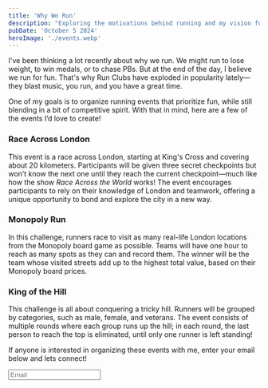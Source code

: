 ```yaml
---
title: 'Why We Run'
description: "Exploring the motivations behind running and my vision for future running events."
pubDate: 'October 5 2024'
heroImage: './events.webp'
---
```


I've been thinking a lot recently about why we run. We might run to lose weight, to win medals, or to chase PBs. But at the end of the day, I believe we run for fun. That's why Run Clubs have exploded in popularity lately—they blast music, you run, and you have a great time.

One of my goals is to organize running events that prioritize fun, while still blending in a bit of competitive spirit. With that in mind, here are a few of the events I’d love to create!

### Race Across London
This event is a race across London, starting at King's Cross and covering about 20 kilometers. Participants will be given three secret checkpoints but won’t know the next one until they reach the current checkpoint—much like how the show *Race Across the World* works! The event encourages participants to rely on their knowledge of London and teamwork, offering a unique opportunity to bond and explore the city in a new way.

### Monopoly Run
In this challenge, runners race to visit as many real-life London locations from the Monopoly board game as possible. Teams will have one hour to reach as many spots as they can and record them. The winner will be the team whose visited streets add up to the highest total value, based on their Monopoly board prices.

### King of the Hill
This challenge is all about conquering a tricky hill. Runners will be grouped by categories, such as male, female, and veterans. The event consists of multiple rounds where each group runs up the hill; in each round, the last person to reach the top is eliminated, until only one runner is left standing!

If anyone is interested in organizing these events with me, enter your email below and lets connect!


<Contact client:idle post="Why We Run" title="Submit Form" containerClass="flex gap-5" buttonText="Connect" >
<Input placeholder="Email" type="email" name="email" required />
</Contact>
